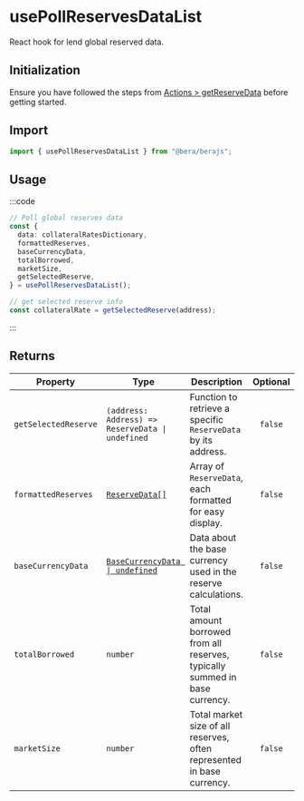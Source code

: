 # usePollReservesDataList

React hook for lend global reserved data.

## Initialization

Ensure you have followed the steps from [Actions > getReserveData](/actions/lend/getReserveData) before getting started.

## Import

```ts
import { usePollReservesDataList } from "@bera/berajs";
```


## Usage

:::code

```ts [exmaple.ts]
// Poll global reserves data
const {
  data: collateralRatesDictionary,
  formattedReserves,
  baseCurrencyData,
  totalBorrowed,
  marketSize,
  getSelectedReserve,
} = usePollReservesDataList();

// get selected reserve info
const collateralRate = getSelectedReserve(address);
```
:::


## Returns

| Property              | Type                                                  | Description                                                          | Optional |
| --------------------- | ----------------------------------------------------- | -------------------------------------------------------------------- | :------: |
| `getSelectedReserve` | `(address: Address) => ReserveData \| undefined`      | Function to retrieve a specific `ReserveData` by its address.        |  `false` |
| `formattedReserves`  | [`ReserveData[]`](/types/ReserveData/)                                       | Array of `ReserveData`, each formatted for easy display.             |  `false` |
| `baseCurrencyData`   | [`BaseCurrencyData \| undefined`](/types/BaseCurrencyData/)                       | Data about the base currency used in the reserve calculations.       |  `false` |
| `totalBorrowed`      | `number`                                              | Total amount borrowed from all reserves, typically summed in base currency. |  `false` |
| `marketSize`         | `number`                                              | Total market size of all reserves, often represented in base currency. |  `false` |
